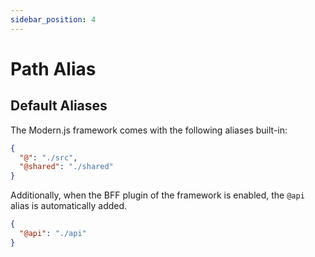 ```yaml
---
sidebar_position: 4
---
```


# Path Alias


<Alias />

## Default Aliases

The Modern.js framework comes with the following aliases built-in:

```json
{
  "@": "./src",
  "@shared": "./shared"
}
```

Additionally, when the BFF plugin of the framework is enabled, the `@api` alias is automatically added.

```json
{
  "@api": "./api"
}
```
